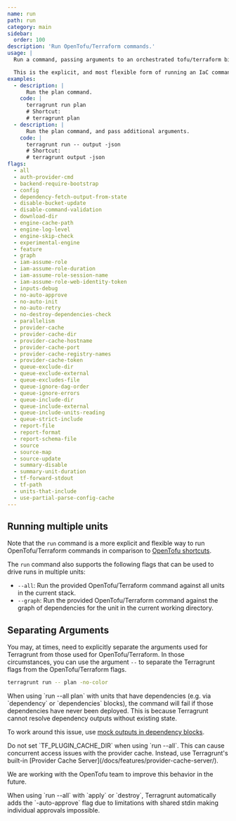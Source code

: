 ```yaml
---
name: run
path: run
category: main
sidebar:
  order: 100
description: 'Run OpenTofu/Terraform commands.'
usage: |
  Run a command, passing arguments to an orchestrated tofu/terraform binary.

  This is the explicit, and most flexible form of running an IaC command with Terragrunt. Shortcuts can be found in "terragrunt --help" for common use-cases.
examples:
  - description: |
      Run the plan command.
    code: |
      terragrunt run plan
      # Shortcut:
      # terragrunt plan
  - description: |
      Run the plan command, and pass additional arguments.
    code: |
      terragrunt run -- output -json
      # Shortcut:
      # terragrunt output -json
flags:
  - all
  - auth-provider-cmd
  - backend-require-bootstrap
  - config
  - dependency-fetch-output-from-state
  - disable-bucket-update
  - disable-command-validation
  - download-dir
  - engine-cache-path
  - engine-log-level
  - engine-skip-check
  - experimental-engine
  - feature
  - graph
  - iam-assume-role
  - iam-assume-role-duration
  - iam-assume-role-session-name
  - iam-assume-role-web-identity-token
  - inputs-debug
  - no-auto-approve
  - no-auto-init
  - no-auto-retry
  - no-destroy-dependencies-check
  - parallelism
  - provider-cache
  - provider-cache-dir
  - provider-cache-hostname
  - provider-cache-port
  - provider-cache-registry-names
  - provider-cache-token
  - queue-exclude-dir
  - queue-exclude-external
  - queue-excludes-file
  - queue-ignore-dag-order
  - queue-ignore-errors
  - queue-include-dir
  - queue-include-external
  - queue-include-units-reading
  - queue-strict-include
  - report-file
  - report-format
  - report-schema-file
  - source
  - source-map
  - source-update
  - summary-disable
  - summary-unit-duration
  - tf-forward-stdout
  - tf-path
  - units-that-include
  - use-partial-parse-config-cache
---
```



## Running multiple units

Note that the `run` command is a more explicit and flexible way to run OpenTofu/Terraform commands in comparison to [OpenTofu shortcuts](/docs/reference/cli/commands/opentofu-shortcuts).

The `run` command also supports the following flags that can be used to drive runs in multiple units:

- `--all`: Run the provided OpenTofu/Terraform command against all units in the current stack.
- `--graph`: Run the provided OpenTofu/Terraform command against the graph of dependencies for the unit in the current working directory.

## Separating Arguments

You may, at times, need to explicitly separate the arguments used for Terragrunt from those used for OpenTofu/Terraform. In those circumstances, you can use the argument `--` to separate the Terragrunt flags from the OpenTofu/Terraform flags.

```bash
terragrunt run -- plan -no-color
```

<Aside type="caution">
When using `run --all plan` with units that have dependencies (e.g. via `dependency` or `dependencies` blocks), the command will fail if those dependencies have never been deployed. This is because Terragrunt cannot resolve dependency outputs without existing state.

To work around this issue, use [mock outputs in dependency blocks](/docs/reference/hcl/blocks/#dependency).
</Aside>

<Aside type="caution">
Do not set `TF_PLUGIN_CACHE_DIR` when using `run --all`. This can cause concurrent access issues with the provider cache. Instead, use Terragrunt's built-in [Provider Cache Server](/docs/features/provider-cache-server/).

We are working with the OpenTofu team to improve this behavior in the future.
</Aside>

<Aside type="caution">
When using `run --all` with `apply` or `destroy`, Terragrunt automatically adds the `-auto-approve` flag due to limitations with shared stdin making individual approvals impossible.
</Aside>
